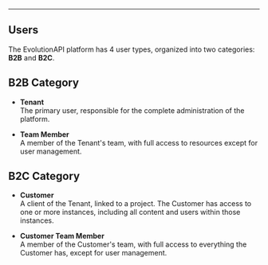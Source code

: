 
---
Users
---


The EvolutionAPI platform has 4 user types, organized into two categories: **B2B** and **B2C**.

## **B2B Category**

- **Tenant**  
  The primary user, responsible for the complete administration of the platform.

- **Team Member**  
  A member of the Tenant's team, with full access to resources except for user management.

## **B2C Category**

- **Customer**  
  A client of the Tenant, linked to a project. The Customer has access to one or more instances, including all content and users within those instances.

- **Customer Team Member**  
  A member of the Customer's team, with full access to everything the Customer has, except for user management.